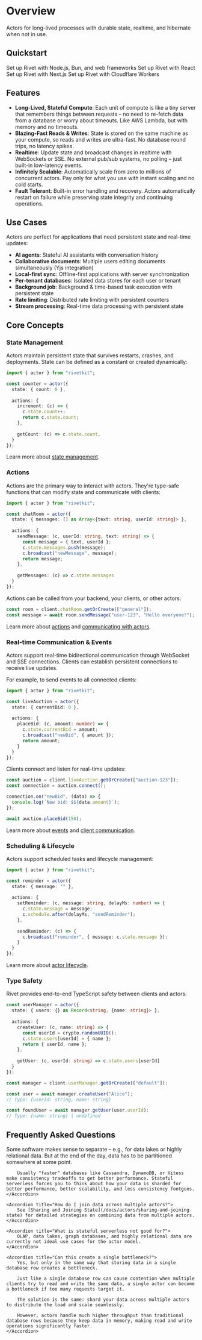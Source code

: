 
# Overview

Actors for long-lived processes with durable state, realtime, and hibernate when not in use.

## Quickstart

<CardGroup cols={2}>
<Card title="Node.js & Bun Quickstart" href="/docs/actors/quickstart/backend" icon={faNodeJs}>
  Set up Rivet with Node.js, Bun, and web frameworks
</Card>
<Card title="React Quickstart" href="/docs/actors/quickstart/react" icon={faReact}>
  Set up Rivet with React
</Card>
<Card title="Next.js Quickstart" href="/docs/actors/quickstart/next-js" icon={faNextjs}>
  Set up Rivet with Next.js
</Card>
<Card title="Cloudflare Workers Quickstart" href="/docs/actors/quickstart/cloudflare-workers" icon={faCloudflare}>
  Set up Rivet with Cloudflare Workers
</Card>
</CardGroup>

## Features

- **Long-Lived, Stateful Compute**: Each unit of compute is like a tiny server that remembers things between requests – no need to re-fetch data from a database or worry about timeouts. Like AWS Lambda, but with memory and no timeouts.
- **Blazing-Fast Reads & Writes**: State is stored on the same machine as your compute, so reads and writes are ultra-fast. No database round trips, no latency spikes.
- **Realtime**: Update state and broadcast changes in realtime with WebSockets or SSE. No external pub/sub systems, no polling – just built-in low-latency events.
- **Infinitely Scalable**: Automatically scale from zero to millions of concurrent actors. Pay only for what you use with instant scaling and no cold starts.
- **Fault Tolerant**: Built-in error handling and recovery. Actors automatically restart on failure while preserving state integrity and continuing operations.

## Use Cases

Actors are perfect for applications that need persistent state and real-time updates:

- **AI agents**: Stateful AI assistants with conversation history
- **Collaborative documents**: Multiple users editing documents simultaneously (Yjs integration)
- **Local-first sync**: Offline-first applications with server synchronization
- **Per-tenant databases**: Isolated data stores for each user or tenant
- **Background job**: Background & time-based task execution with persistent state
- **Rate limiting**: Distributed rate limiting with persistent counters
- **Stream processing**: Real-time data processing with persistent state

## Core Concepts

### State Management

Actors maintain persistent state that survives restarts, crashes, and deployments. State can be defined as a constant or created dynamically:

```typescript
import { actor } from "rivetkit";

const counter = actor({
  state: { count: 0 },
  
  actions: {
    increment: (c) => {
      c.state.count++;
      return c.state.count;
    },
    
    getCount: (c) => c.state.count,
  }
});
```

Learn more about [state management](/docs/actors/state).

### Actions

Actions are the primary way to interact with actors. They're type-safe functions that can modify state and communicate with clients:

```typescript
import { actor } from "rivetkit";

const chatRoom = actor({
  state: { messages: [] as Array<{text: string, userId: string}> },
  
  actions: {
    sendMessage: (c, userId: string, text: string) => {
      const message = { text, userId };
      c.state.messages.push(message);
      c.broadcast("newMessage", message);
      return message;
    },
    
    getMessages: (c) => c.state.messages
  }
});
```

Actions can be called from your backend, your clients, or other actors:

```typescript
const room = client.chatRoom.getOrCreate(["general"]);
const message = await room.sendMessage("user-123", "Hello everyone!");
```

Learn more about [actions](/docs/actors/actions) and [communicating with actors](/docs/actors/communicating-between-actors).

### Real-time Communication & Events

Actors support real-time bidirectional communication through WebSocket and SSE connections. Clients can establish persistent connections to receive live updates.

For example, to send events to all connected clients:

```typescript
import { actor } from "rivetkit";

const liveAuction = actor({
  state: { currentBid: 0 },
  
  actions: {
    placeBid: (c, amount: number) => {
      c.state.currentBid = amount;
      c.broadcast("newBid", { amount });
      return amount;
    }
  }
});
```

Clients connect and listen for real-time updates:

```typescript
const auction = client.liveAuction.getOrCreate(["auction-123"]);
const connection = auction.connect();

connection.on("newBid", (data) => {
  console.log(`New bid: $${data.amount}`);
});

await auction.placeBid(150);
```

Learn more about [events](/docs/actors/events) and [client communication](/docs/actors/communicating-between-actors).

### Scheduling & Lifecycle

Actors support scheduled tasks and lifecycle management:

```typescript
import { actor } from "rivetkit";

const reminder = actor({
  state: { message: "" },
  
  actions: {
    setReminder: (c, message: string, delayMs: number) => {
      c.state.message = message;
      c.schedule.after(delayMs, "sendReminder");
    },
    
    sendReminder: (c) => {
      c.broadcast("reminder", { message: c.state.message });
    }
  }
});
```

Learn more about [actor lifecycle](/docs/actors/lifecycle).

### Type Safety

Rivet provides end-to-end TypeScript safety between clients and actors:

<CodeGroup>

```typescript Actor
const userManager = actor({
  state: { users: {} as Record<string, {name: string}> },
  
  actions: {
    createUser: (c, name: string) => {
      const userId = crypto.randomUUID();
      c.state.users[userId] = { name };
      return { userId, name };
    },
    
    getUser: (c, userId: string) => c.state.users[userId]
  }
});
```

```typescript Client
const manager = client.userManager.getOrCreate(["default"]);

const user = await manager.createUser("Alice");
// Type: {userId: string, name: string}

const foundUser = await manager.getUser(user.userId);
// Type: {name: string} | undefined
```

</CodeGroup>

## Frequently Asked Questions

<AccordionGroup>
    <Accordion title="Isn't well-designed software supposed to separate compute and storage?">
        Some software makes sense to separate – e.g., for data lakes or highly relational data. But at the end of the day, data has to be partitioned somewhere at some point.

        Usually "faster" databases like Cassandra, DynamoDB, or Vitess make consistency tradeoffs to get better performance. Stateful serverless forces you to think about how your data is sharded for better performance, better scalability, and less consistency footguns.
    </Accordion>

    <Accordion title="How do I join data across multiple actors?">
        See [Sharing and Joining State](/docs/actors/sharing-and-joining-state) for detailed strategies on combining data from multiple actors.
    </Accordion>

    <Accordion title="What is stateful serverless not good for?">
        OLAP, data lakes, graph databases, and highly relational data are currently not ideal use cases for the actor model.
    </Accordion>

    <Accordion title="Can this create a single bottleneck?">
        Yes, but only in the same way that storing data in a single database row creates a bottleneck.

		Just like a single database row can cause contention when multiple clients try to read and write the same data, a single actor can become a bottleneck if too many requests target it.

		The solution is the same: shard your data across multiple actors to distribute the load and scale seamlessly.

		However, actors handle much higher throughput than traditional database rows because they keep data in memory, making read and write operations significantly faster.
    </Accordion>
</AccordionGroup>
